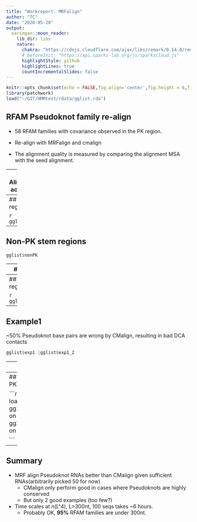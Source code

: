 ```yaml
---
title: "Workreport: MRFalign"
author: "TC"
date: "2020-05-20"
output:
  xaringan::moon_reader:
    lib_dir: libs
    nature:
      chakra: "https://cdnjs.cloudflare.com/ajax/libs/remark/0.14.0/remark.min.js"
      # beforeInit: "https://api.sparks-lab.org/js/sparkscloud.js"
      highlightStyle: github
      highlightLines: true
      countIncrementalSlides: false
---
```


```r
knitr::opts_chunk$set(echo = FALSE,fig.align='center',fig.height = 6,fig.width = 9)
library(patchwork)
load("~/GIT/HMMtest/rdata/gglist.rda")
```

## RFAM Pseudoknot family re-align

- 58 RFAM families with covariance observed in the PK region.

- Re-align with MRFalign and cmalign

- The alignment quality is measured by comparing the alignment MSA with the seed alignment.

---
## Alignment accuracy

```r
gglist$overview
```


---
## PK region

```r
gglist$PK
```

---
## Non-PK stem regions
```r
gglist$nonPK
```

---
## all regions

```r
gglist$scatterall
```

---
## Pseudoknot regions

```r
gglist$scatterPK
```


---
## Example1

~50% Pseudoknot base pairs are wrong by CMalign, resulting in bad DCA contacts

```r
gglist$exp1 |gglist$exp1_2
```


---
## Example2

```r
gglist$exp2 |gglist$exp2_2
```

---
## Same as the artificial PK example

```r
library(ggplot2)
load("~/synth_DCA.rda")
gg1+ggtitle("Contactmap on MRFalign MSA")+
  gg2+ggtitle("Contactmap on CMalign MSA")

```



---
## Summary

- MRF align Pseudoknot RNAs better than CMalign given sufficient RNAs(arbitrarily picked 50 for now)
    - CMalign only perform good in cases where Pseudoknots are highly conserved
    - But only 2 good examples (too few?)
    
- Time scales at n(L^4), L>300nt, 100 seqs takes ~6 hours.
    - Probably OK, **95%** RFAM families are under 300nt.
    







